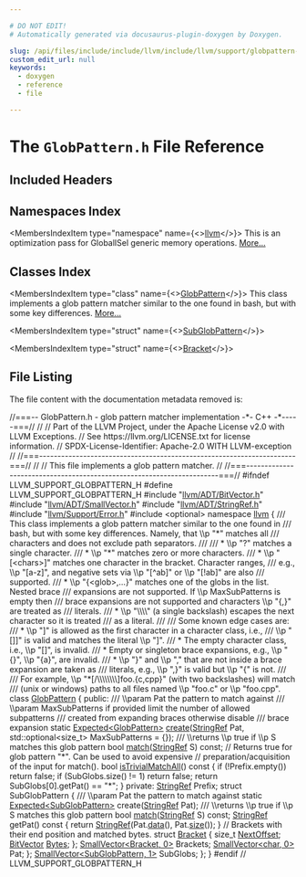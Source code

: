 ```yaml
---

# DO NOT EDIT!
# Automatically generated via docusaurus-plugin-doxygen by Doxygen.

slug: /api/files/include/include/llvm/include/llvm/support/globpattern-h
custom_edit_url: null
keywords:
  - doxygen
  - reference
  - file

---
```





# The `GlobPattern.h` File Reference

<DoxygenPage pluginConfig={pluginConfig}>



## Included Headers

<IncludesList>
<IncludesListItem
  filePath="llvm/ADT/BitVector.h"
  permalink="/docs/api/files/include/include/llvm/include/llvm/adt/bitvector-h"
  isLocal="true" />
<IncludesListItem
  filePath="llvm/ADT/SmallVector.h"
  permalink="/docs/api/files/include/include/llvm/include/llvm/adt/smallvector-h"
  isLocal="true" />
<IncludesListItem
  filePath="llvm/ADT/StringRef.h"
  permalink="/docs/api/files/include/include/llvm/include/llvm/adt/stringref-h"
  isLocal="true" />
<IncludesListItem
  filePath="llvm/Support/Error.h"
  permalink="/docs/api/files/include/include/llvm/include/llvm/support/error-h"
  isLocal="true" />
<IncludesListItem
  filePath="optional"
  permalink=""
  isLocal="false" />
</IncludesList>

## Namespaces Index

<MembersIndex>

<MembersIndexItem
  type="namespace"
  name={<><a href="/docs/api/namespaces/llvm">llvm</a></>}>
This is an optimization pass for GlobalISel generic memory operations. <a href="/docs/api/namespaces/llvm/#details">More...</a>
</MembersIndexItem>

</MembersIndex>

## Classes Index

<MembersIndex>

<MembersIndexItem
  type="class"
  name={<><a href="/docs/api/classes/llvm/globpattern">GlobPattern</a></>}>
This class implements a glob pattern matcher similar to the one found in bash, but with some key differences. <a href="/docs/api/classes/llvm/globpattern/#details">More...</a>
</MembersIndexItem>

<MembersIndexItem
  type="struct"
  name={<><a href="/docs/api/structs/llvm/globpattern/subglobpattern">SubGlobPattern</a></>}>
</MembersIndexItem>

<MembersIndexItem
  type="struct"
  name={<><a href="/docs/api/structs/llvm/globpattern/subglobpattern/bracket">Bracket</a></>}>
</MembersIndexItem>

</MembersIndex>


## File Listing

The file content with the documentation metadata removed is:

<ProgramListing>

<Link id="l00001" /><CodeLine lineNumber="1"><Highlight kind="comment">//===-- GlobPattern.h - glob pattern matcher implementation -&#42;- C++ -&#42;-----===//</Highlight><Highlight kind="normal"></Highlight></CodeLine>
<Link id="l00002" /><CodeLine lineNumber="2"><Highlight kind="normal"></Highlight><Highlight kind="comment">//</Highlight><Highlight kind="normal"></Highlight></CodeLine>
<Link id="l00003" /><CodeLine lineNumber="3"><Highlight kind="normal"></Highlight><Highlight kind="comment">// Part of the LLVM Project, under the Apache License v2.0 with LLVM Exceptions.</Highlight><Highlight kind="normal"></Highlight></CodeLine>
<Link id="l00004" /><CodeLine lineNumber="4"><Highlight kind="normal"></Highlight><Highlight kind="comment">// See https://llvm.org/LICENSE.txt for license information.</Highlight><Highlight kind="normal"></Highlight></CodeLine>
<Link id="l00005" /><CodeLine lineNumber="5"><Highlight kind="normal"></Highlight><Highlight kind="comment">// SPDX-License-Identifier: Apache-2.0 WITH LLVM-exception</Highlight><Highlight kind="normal"></Highlight></CodeLine>
<Link id="l00006" /><CodeLine lineNumber="6"><Highlight kind="normal"></Highlight><Highlight kind="comment">//</Highlight><Highlight kind="normal"></Highlight></CodeLine>
<Link id="l00007" /><CodeLine lineNumber="7"><Highlight kind="normal"></Highlight><Highlight kind="comment">//===----------------------------------------------------------------------===//</Highlight><Highlight kind="normal"></Highlight></CodeLine>
<Link id="l00008" /><CodeLine lineNumber="8"><Highlight kind="normal"></Highlight><Highlight kind="comment">//</Highlight><Highlight kind="normal"></Highlight></CodeLine>
<Link id="l00009" /><CodeLine lineNumber="9"><Highlight kind="normal"></Highlight><Highlight kind="comment">// This file implements a glob pattern matcher.</Highlight><Highlight kind="normal"></Highlight></CodeLine>
<Link id="l00010" /><CodeLine lineNumber="10"><Highlight kind="normal"></Highlight><Highlight kind="comment">//</Highlight><Highlight kind="normal"></Highlight></CodeLine>
<Link id="l00011" /><CodeLine lineNumber="11"><Highlight kind="normal"></Highlight><Highlight kind="comment">//===----------------------------------------------------------------------===//</Highlight><Highlight kind="normal"></Highlight></CodeLine>
<Link id="l00012" /><CodeLine lineNumber="12"><Highlight kind="normal"></Highlight></CodeLine>
<Link id="l00013" /><CodeLine lineNumber="13"><Highlight kind="normal"></Highlight><Highlight kind="preprocessor">#ifndef LLVM&#95;SUPPORT&#95;GLOBPATTERN&#95;H</Highlight><Highlight kind="normal"></Highlight></CodeLine>
<Link id="l00014" /><CodeLine lineNumber="14"><Highlight kind="normal"></Highlight><Highlight kind="preprocessor">#define LLVM&#95;SUPPORT&#95;GLOBPATTERN&#95;H</Highlight><Highlight kind="normal"></Highlight></CodeLine>
<Link id="l00015" /><CodeLine lineNumber="15"><Highlight kind="normal"></Highlight></CodeLine>
<Link id="l00016" /><CodeLine lineNumber="16"><Highlight kind="normal"></Highlight><Highlight kind="preprocessor">#include &quot;<a href="/docs/api/files/include/include/llvm/include/llvm/adt/bitvector-h">llvm/ADT/BitVector.h</a>&quot;</Highlight><Highlight kind="normal"></Highlight></CodeLine>
<Link id="l00017" /><CodeLine lineNumber="17"><Highlight kind="normal"></Highlight><Highlight kind="preprocessor">#include &quot;<a href="/docs/api/files/include/include/llvm/include/llvm/adt/smallvector-h">llvm/ADT/SmallVector.h</a>&quot;</Highlight><Highlight kind="normal"></Highlight></CodeLine>
<Link id="l00018" /><CodeLine lineNumber="18"><Highlight kind="normal"></Highlight><Highlight kind="preprocessor">#include &quot;<a href="/docs/api/files/include/include/llvm/include/llvm/adt/stringref-h">llvm/ADT/StringRef.h</a>&quot;</Highlight><Highlight kind="normal"></Highlight></CodeLine>
<Link id="l00019" /><CodeLine lineNumber="19"><Highlight kind="normal"></Highlight><Highlight kind="preprocessor">#include &quot;<a href="/docs/api/files/include/include/llvm/include/llvm/support/error-h">llvm/Support/Error.h</a>&quot;</Highlight><Highlight kind="normal"></Highlight></CodeLine>
<Link id="l00020" /><CodeLine lineNumber="20"><Highlight kind="normal"></Highlight><Highlight kind="preprocessor">#include &lt;optional&gt;</Highlight><Highlight kind="normal"></Highlight></CodeLine>
<Link id="l00021" /><CodeLine lineNumber="21"><Highlight kind="normal"></Highlight></CodeLine>
<Link id="l00022" /><CodeLine lineNumber="22"><Highlight kind="normal"></Highlight><Highlight kind="keyword">namespace </Highlight><Highlight kind="normal"><a href="/docs/api/namespaces/llvm">llvm</a> &#123;</Highlight></CodeLine>
<Link id="l00023" /><CodeLine lineNumber="23"><Highlight kind="normal"></Highlight><Highlight kind="comment"></Highlight></CodeLine>
<Link id="l00024" /><CodeLine lineNumber="24"><Highlight kind="comment">/// This class implements a glob pattern matcher similar to the one found in</Highlight></CodeLine>
<Link id="l00025" /><CodeLine lineNumber="25"><Highlight kind="comment">/// bash, but with some key differences. Namely, that \\p &quot;&#42;&quot; matches all</Highlight></CodeLine>
<Link id="l00026" /><CodeLine lineNumber="26"><Highlight kind="comment">/// characters and does not exclude path separators.</Highlight></CodeLine>
<Link id="l00027" /><CodeLine lineNumber="27"><Highlight kind="comment">///</Highlight></CodeLine>
<Link id="l00028" /><CodeLine lineNumber="28"><Highlight kind="comment">/// &#42; \\p &quot;?&quot; matches a single character.</Highlight></CodeLine>
<Link id="l00029" /><CodeLine lineNumber="29"><Highlight kind="comment">/// &#42; \\p &quot;&#42;&quot; matches zero or more characters.</Highlight></CodeLine>
<Link id="l00030" /><CodeLine lineNumber="30"><Highlight kind="comment">/// &#42; \\p &quot;&#91;&lt;chars&gt;&#93;&quot; matches one character in the bracket. Character ranges,</Highlight></CodeLine>
<Link id="l00031" /><CodeLine lineNumber="31"><Highlight kind="comment">///   e.g., \\p &quot;&#91;a-z&#93;&quot;, and negative sets via \\p &quot;&#91;^ab&#93;&quot; or \\p &quot;&#91;!ab&#93;&quot; are also</Highlight></CodeLine>
<Link id="l00032" /><CodeLine lineNumber="32"><Highlight kind="comment">///   supported.</Highlight></CodeLine>
<Link id="l00033" /><CodeLine lineNumber="33"><Highlight kind="comment">/// &#42; \\p &quot;&#123;&lt;glob&gt;,...&#125;&quot; matches one of the globs in the list. Nested brace</Highlight></CodeLine>
<Link id="l00034" /><CodeLine lineNumber="34"><Highlight kind="comment">///   expansions are not supported. If \\p MaxSubPatterns is empty then</Highlight></CodeLine>
<Link id="l00035" /><CodeLine lineNumber="35"><Highlight kind="comment">///   brace expansions are not supported and characters \\p &quot;&#123;,&#125;&quot; are treated as</Highlight></CodeLine>
<Link id="l00036" /><CodeLine lineNumber="36"><Highlight kind="comment">///   literals.</Highlight></CodeLine>
<Link id="l00037" /><CodeLine lineNumber="37"><Highlight kind="comment">/// &#42; \\p &quot;\\\\&quot; (a single backslash) escapes the next character so it is treated</Highlight></CodeLine>
<Link id="l00038" /><CodeLine lineNumber="38"><Highlight kind="comment">///   as a literal.</Highlight></CodeLine>
<Link id="l00039" /><CodeLine lineNumber="39"><Highlight kind="comment">///</Highlight></CodeLine>
<Link id="l00040" /><CodeLine lineNumber="40"><Highlight kind="comment">/// Some known edge cases are:</Highlight></CodeLine>
<Link id="l00041" /><CodeLine lineNumber="41"><Highlight kind="comment">/// &#42; \\p &quot;&#93;&quot; is allowed as the first character in a character class, i.e.,</Highlight></CodeLine>
<Link id="l00042" /><CodeLine lineNumber="42"><Highlight kind="comment">///   \\p &quot;&#91;&#93;&#93;&quot; is valid and matches the literal \\p &quot;&#93;&quot;.</Highlight></CodeLine>
<Link id="l00043" /><CodeLine lineNumber="43"><Highlight kind="comment">/// &#42; The empty character class, i.e., \\p &quot;&#91;&#93;&quot;, is invalid.</Highlight></CodeLine>
<Link id="l00044" /><CodeLine lineNumber="44"><Highlight kind="comment">/// &#42; Empty or singleton brace expansions, e.g., \\p &quot;&#123;&#125;&quot;, \\p &quot;&#123;a&#125;&quot;, are invalid.</Highlight></CodeLine>
<Link id="l00045" /><CodeLine lineNumber="45"><Highlight kind="comment">/// &#42; \\p &quot;&#125;&quot; and \\p &quot;,&quot; that are not inside a brace expansion are taken as</Highlight></CodeLine>
<Link id="l00046" /><CodeLine lineNumber="46"><Highlight kind="comment">///   literals, e.g., \\p &quot;,&#125;&quot; is valid but \\p &quot;&#123;&quot; is not.</Highlight></CodeLine>
<Link id="l00047" /><CodeLine lineNumber="47"><Highlight kind="comment">///</Highlight></CodeLine>
<Link id="l00048" /><CodeLine lineNumber="48"><Highlight kind="comment">/// For example, \\p &quot;&#42;&#91;/\\\\\\\\&#93;foo.&#123;c,cpp&#125;&quot; (with two backslashes) will match</Highlight></CodeLine>
<Link id="l00049" /><CodeLine lineNumber="49"><Highlight kind="comment">/// (unix or windows) paths to all files named \\p &quot;foo.c&quot; or \\p &quot;foo.cpp&quot;.</Highlight><Highlight kind="normal"></Highlight></CodeLine>
<Link id="l00050" /><CodeLine lineNumber="50" lineLink="/docs/api/classes/llvm/globpattern"><Highlight kind="normal"></Highlight><Highlight kind="keyword">class </Highlight><Highlight kind="normal"><a href="/docs/api/classes/llvm/globpattern">GlobPattern</a> &#123;</Highlight></CodeLine>
<Link id="l00051" /><CodeLine lineNumber="51"><Highlight kind="normal"></Highlight><Highlight kind="keyword">public</Highlight><Highlight kind="normal">:</Highlight><Highlight kind="comment"></Highlight></CodeLine>
<Link id="l00052" /><CodeLine lineNumber="52"><Highlight kind="comment">  /// \\param Pat the pattern to match against</Highlight></CodeLine>
<Link id="l00053" /><CodeLine lineNumber="53"><Highlight kind="comment">  /// \\param MaxSubPatterns if provided limit the number of allowed subpatterns</Highlight></CodeLine>
<Link id="l00054" /><CodeLine lineNumber="54"><Highlight kind="comment">  ///                       created from expanding braces otherwise disable</Highlight></CodeLine>
<Link id="l00055" /><CodeLine lineNumber="55"><Highlight kind="comment">  ///                       brace expansion</Highlight><Highlight kind="normal"></Highlight></CodeLine>
<Link id="l00056" /><CodeLine lineNumber="56"><Highlight kind="normal">  </Highlight><Highlight kind="keyword">static</Highlight><Highlight kind="normal"> <a href="/docs/api/classes/llvm/expected">Expected&lt;GlobPattern&gt;</a></Highlight></CodeLine>
<Link id="l00057" /><CodeLine lineNumber="57"><Highlight kind="normal">  <a href="/docs/api/classes/llvm/globpattern/#ad853cb6a2e5807ae5006c0f5ba1e7b49">create</a>(<a href="/docs/api/classes/llvm/stringref">StringRef</a> Pat, std::optional&lt;size&#95;t&gt; MaxSubPatterns = &#123;&#125;);</Highlight><Highlight kind="comment"></Highlight></CodeLine>
<Link id="l00058" /><CodeLine lineNumber="58"><Highlight kind="comment">  /// \\returns \\p true if \\p S matches this glob pattern</Highlight><Highlight kind="normal"></Highlight></CodeLine>
<Link id="l00059" /><CodeLine lineNumber="59"><Highlight kind="normal">  </Highlight><Highlight kind="keywordtype">bool</Highlight><Highlight kind="normal"> <a href="/docs/api/classes/llvm/globpattern/#a7bcd47fe233f29521e2d33adc1bf45e0">match</a>(<a href="/docs/api/classes/llvm/stringref">StringRef</a> S) </Highlight><Highlight kind="keyword">const</Highlight><Highlight kind="normal">;</Highlight></CodeLine>
<Link id="l00060" /><CodeLine lineNumber="60"><Highlight kind="normal"></Highlight></CodeLine>
<Link id="l00061" /><CodeLine lineNumber="61"><Highlight kind="normal">  </Highlight><Highlight kind="comment">// Returns true for glob pattern &quot;&#42;&quot;. Can be used to avoid expensive</Highlight><Highlight kind="normal"></Highlight></CodeLine>
<Link id="l00062" /><CodeLine lineNumber="62"><Highlight kind="normal">  </Highlight><Highlight kind="comment">// preparation/acquisition of the input for match().</Highlight><Highlight kind="normal"></Highlight></CodeLine>
<Link id="l00063" /><CodeLine lineNumber="63" lineLink="/docs/api/classes/llvm/globpattern/#a8e2e456cd7f0e9ff0fd5798719b4d6fe"><Highlight kind="normal">  </Highlight><Highlight kind="keywordtype">bool</Highlight><Highlight kind="normal"> <a href="/docs/api/classes/llvm/globpattern/#a8e2e456cd7f0e9ff0fd5798719b4d6fe">isTrivialMatchAll</a>()</Highlight><Highlight kind="keyword"> const </Highlight><Highlight kind="normal">&#123;</Highlight></CodeLine>
<Link id="l00064" /><CodeLine lineNumber="64"><Highlight kind="normal">    </Highlight><Highlight kind="keywordflow">if</Highlight><Highlight kind="normal"> (!Prefix.empty())</Highlight></CodeLine>
<Link id="l00065" /><CodeLine lineNumber="65"><Highlight kind="normal">      </Highlight><Highlight kind="keywordflow">return</Highlight><Highlight kind="normal"> </Highlight><Highlight kind="keyword">false</Highlight><Highlight kind="normal">;</Highlight></CodeLine>
<Link id="l00066" /><CodeLine lineNumber="66"><Highlight kind="normal">    </Highlight><Highlight kind="keywordflow">if</Highlight><Highlight kind="normal"> (SubGlobs.size() != 1)</Highlight></CodeLine>
<Link id="l00067" /><CodeLine lineNumber="67"><Highlight kind="normal">      </Highlight><Highlight kind="keywordflow">return</Highlight><Highlight kind="normal"> </Highlight><Highlight kind="keyword">false</Highlight><Highlight kind="normal">;</Highlight></CodeLine>
<Link id="l00068" /><CodeLine lineNumber="68"><Highlight kind="normal">    </Highlight><Highlight kind="keywordflow">return</Highlight><Highlight kind="normal"> SubGlobs&#91;0&#93;.getPat() == </Highlight><Highlight kind="stringliteral">&quot;&#42;&quot;</Highlight><Highlight kind="normal">;</Highlight></CodeLine>
<Link id="l00069" /><CodeLine lineNumber="69"><Highlight kind="normal">  &#125;</Highlight></CodeLine>
<Link id="l00070" /><CodeLine lineNumber="70"><Highlight kind="normal"></Highlight></CodeLine>
<Link id="l00071" /><CodeLine lineNumber="71"><Highlight kind="normal"></Highlight><Highlight kind="keyword">private</Highlight><Highlight kind="normal">:</Highlight></CodeLine>
<Link id="l00072" /><CodeLine lineNumber="72"><Highlight kind="normal">  <a href="/docs/api/classes/llvm/stringref">StringRef</a> Prefix;</Highlight></CodeLine>
<Link id="l00073" /><CodeLine lineNumber="73"><Highlight kind="normal"></Highlight></CodeLine>
<Link id="l00074" /><CodeLine lineNumber="74"><Highlight kind="normal">  </Highlight><Highlight kind="keyword">struct </Highlight><Highlight kind="normal">SubGlobPattern &#123;</Highlight><Highlight kind="comment"></Highlight></CodeLine>
<Link id="l00075" /><CodeLine lineNumber="75"><Highlight kind="comment">    /// \\param Pat the pattern to match against</Highlight><Highlight kind="normal"></Highlight></CodeLine>
<Link id="l00076" /><CodeLine lineNumber="76"><Highlight kind="normal">    </Highlight><Highlight kind="keyword">static</Highlight><Highlight kind="normal"> <a href="/docs/api/classes/llvm/expected">Expected&lt;SubGlobPattern&gt;</a> create(<a href="/docs/api/classes/llvm/stringref">StringRef</a> Pat);</Highlight><Highlight kind="comment"></Highlight></CodeLine>
<Link id="l00077" /><CodeLine lineNumber="77"><Highlight kind="comment">    /// \\returns \\p true if \\p S matches this glob pattern</Highlight><Highlight kind="normal"></Highlight></CodeLine>
<Link id="l00078" /><CodeLine lineNumber="78"><Highlight kind="normal">    </Highlight><Highlight kind="keywordtype">bool</Highlight><Highlight kind="normal"> <a href="/docs/api/namespaces/llvm/patternmatch/#a25d956d9e0beadd47ce4bc255dfa811d">match</a>(<a href="/docs/api/classes/llvm/stringref">StringRef</a> S) </Highlight><Highlight kind="keyword">const</Highlight><Highlight kind="normal">;</Highlight></CodeLine>
<Link id="l00079" /><CodeLine lineNumber="79"><Highlight kind="normal">    <a href="/docs/api/classes/llvm/stringref">StringRef</a> getPat()</Highlight><Highlight kind="keyword"> const </Highlight><Highlight kind="normal">&#123; </Highlight><Highlight kind="keywordflow">return</Highlight><Highlight kind="normal"> <a href="/docs/api/classes/llvm/stringref">StringRef</a>(Pat.<a href="/docs/api/classes/llvm/stringref/#a7b0fa1a82461032cdf16b7f6c59f0a6a">data</a>(), Pat.<a href="/docs/api/classes/llvm/stringref/#a5db9240c74644c67759dd0f901fc3c7d">size</a>()); &#125;</Highlight></CodeLine>
<Link id="l00080" /><CodeLine lineNumber="80"><Highlight kind="normal"></Highlight></CodeLine>
<Link id="l00081" /><CodeLine lineNumber="81"><Highlight kind="normal">    </Highlight><Highlight kind="comment">// Brackets with their end position and matched bytes.</Highlight><Highlight kind="normal"></Highlight></CodeLine>
<Link id="l00082" /><CodeLine lineNumber="82" lineLink="/docs/api/structs/llvm/globpattern/subglobpattern/bracket"><Highlight kind="normal">    </Highlight><Highlight kind="keyword">struct </Highlight><Highlight kind="normal"><a href="/docs/api/structs/llvm/globpattern/subglobpattern/bracket">Bracket</a> &#123;</Highlight></CodeLine>
<Link id="l00083" /><CodeLine lineNumber="83" lineLink="/docs/api/structs/llvm/globpattern/subglobpattern/bracket/#af2cfecd250eb7480a871a553eef85407"><Highlight kind="normal">      </Highlight><Highlight kind="keywordtype">size&#95;t</Highlight><Highlight kind="normal"> <a href="/docs/api/structs/llvm/globpattern/subglobpattern/bracket/#af2cfecd250eb7480a871a553eef85407">NextOffset</a>;</Highlight></CodeLine>
<Link id="l00084" /><CodeLine lineNumber="84" lineLink="/docs/api/structs/llvm/globpattern/subglobpattern/bracket/#a1f8cf715f6235456c964e168fe6f4f3f"><Highlight kind="normal">      <a href="/docs/api/classes/llvm/bitvector">BitVector</a> <a href="/docs/api/structs/llvm/globpattern/subglobpattern/bracket/#a1f8cf715f6235456c964e168fe6f4f3f">Bytes</a>;</Highlight></CodeLine>
<Link id="l00085" /><CodeLine lineNumber="85"><Highlight kind="normal">    &#125;;</Highlight></CodeLine>
<Link id="l00086" /><CodeLine lineNumber="86"><Highlight kind="normal">    <a href="/docs/api/classes/llvm/smallvector">SmallVector&lt;Bracket, 0&gt;</a> Brackets;</Highlight></CodeLine>
<Link id="l00087" /><CodeLine lineNumber="87"><Highlight kind="normal">    <a href="/docs/api/classes/llvm/smallvector">SmallVector&lt;char, 0&gt;</a> Pat;</Highlight></CodeLine>
<Link id="l00088" /><CodeLine lineNumber="88"><Highlight kind="normal">  &#125;;</Highlight></CodeLine>
<Link id="l00089" /><CodeLine lineNumber="89"><Highlight kind="normal">  <a href="/docs/api/classes/llvm/smallvector">SmallVector&lt;SubGlobPattern, 1&gt;</a> SubGlobs;</Highlight></CodeLine>
<Link id="l00090" /><CodeLine lineNumber="90"><Highlight kind="normal">&#125;;</Highlight></CodeLine>
<Link id="l00091" /><CodeLine lineNumber="91"><Highlight kind="normal">&#125;</Highlight></CodeLine>
<Link id="l00092" /><CodeLine lineNumber="92"><Highlight kind="normal"></Highlight></CodeLine>
<Link id="l00093" /><CodeLine lineNumber="93"><Highlight kind="normal"></Highlight><Highlight kind="preprocessor">#endif </Highlight><Highlight kind="comment">// LLVM&#95;SUPPORT&#95;GLOBPATTERN&#95;H</Highlight><Highlight kind="normal"></Highlight></CodeLine>

</ProgramListing>

</DoxygenPage>
